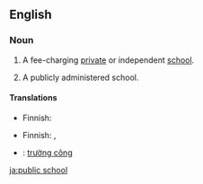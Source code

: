 ==English==

===Noun===
{{en-noun|sg=[[public]] [[school]]}}

# {{UK}} A fee-charging [[private]] or independent [[school]].
# {{North America}} A publicly administered school.

====Translations====
{{trans-top|private school}}
*Finnish: {{t|fi|yksityiskoulu}}
{{trans-bottom}}

{{trans-top|publicly administered school}}
*Finnish: {{t|fi|yleinen}} {{t|fi|koulu}},  {{t|fi|peruskoulu}}
{{trans-bottom}}

{{ttbc-top}}
*{{ttbc|Vietnamese}}: [[trường công]]
{{trans-bottom}}

[[ja:public school]]